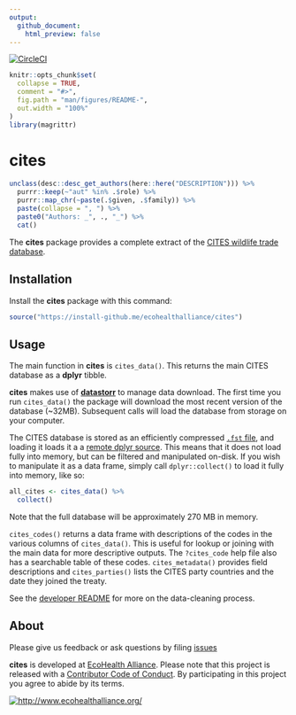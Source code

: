 ```yaml
---
output: 
  github_document:
    html_preview: false
---
```


<!-- README.md is generated from README.Rmd. Please edit that file -->

[![CircleCI](https://circleci.com/gh/ecohealthalliance/cites.svg?style=svg)](https://circleci.com/gh/ecohealthalliance/cites)

```r
knitr::opts_chunk$set(
  collapse = TRUE,
  comment = "#>",
  fig.path = "man/figures/README-",
  out.width = "100%"
)
library(magrittr)
```
# cites
```r
unclass(desc::desc_get_authors(here::here("DESCRIPTION"))) %>% 
  purrr::keep(~"aut" %in% .$role) %>% 
  purrr::map_chr(~paste(.$given, .$family)) %>% 
  paste(collapse = ", ") %>% 
  paste0("Authors: _", ., "_") %>% 
  cat()
```

The **cites** package provides a complete extract of the [CITES wildlife trade
database](https://trade.cites.org/).

## Installation

Install the **cites** package with this command:

```r
source("https://install-github.me/ecohealthalliance/cites")
```

## Usage

The main function in **cites** is `cites_data()`. This returns the main 
CITES database as a **dplyr** tibble.

**cites** makes use of [**datastorr**](https://github.com/ropenscilabs/datastorr) to manage data download. 
The first time you run `cites_data()` the package will download the most recent version of the database (~32MB).  Subsequent calls will load the database from storage on your computer.

The CITES database is stored as an efficiently compressed [`.fst` file](https://github.com/fstpackage/fst), and loading it loads it a
a [remote dplyr source](https://github.com/krlmlr/fstplyr).  This means that it does not load fully into memory, but can be filtered and
manipulated on-disk.  If you wish to manipulate it as a data frame, simply call `dplyr::collect()` to load
it fully into memory, like so:

```r
all_cites <- cites_data() %>% 
  collect()
```
Note that the full database will be approximately 270 MB in memory.

`cites_codes()` returns a data frame with descriptions of the codes in the
various columns of `cites_data()`. This is useful for lookup
or joining with the main data for more descriptive outputs.  The `?cites_code`
help file also has a searchable table of these codes.  `cites_metadata()`
provides field descriptions and `cites_parties()` lists the CITES party countries
and the date they joined the treaty.

See the [developer README](https://github.com/ecohealthalliance/cites/tree/master/data-raw/README.md) for more on the data-cleaning process.

## About

Please give us feedback or ask questions by filing [issues](https://github.com/ecohealthalliance/cites/issues)

**cites** is developed at [EcoHealth Alliance](https://github.com/ecohealthalliance). 
Please note that this project is released with a [Contributor Code of Conduct](CODE_OF_CONDUCT.md). By participating in this project you agree to abide by its terms.

[![http://www.ecohealthalliance.org/](inst/figs/eha-footer.png)](http://www.ecohealthalliance.org/)

